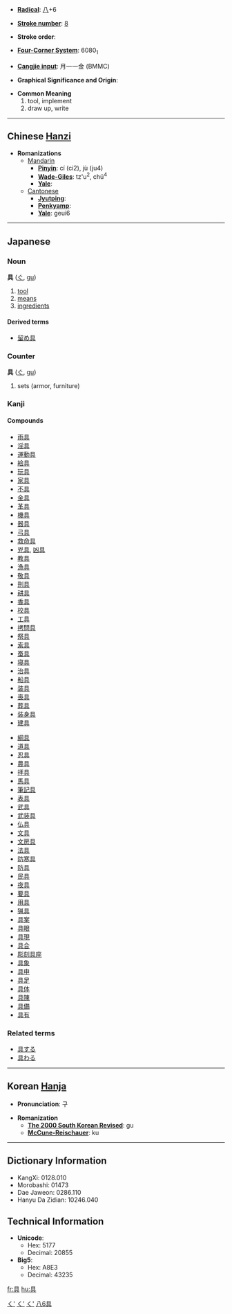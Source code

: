 * '''[[Wiktionary:Chinese radical index| Radical]]''': [[Wiktionary:Chinese radical index 八|八]]+6

* '''[[Wiktionary:Chinese total strokes index|Stroke number]]''': [[Wiktionary:Chinese total strokes index 8|8]]

* '''Stroke order''': 

* '''[[Wiktionary:Chinese four corner index|Four-Corner System]]''': 6080<sub>1</sub>

* '''[[Wiktionary:Chinese Cangjie index|Cangjie input]]''': 月一一金 (BMMC)

* '''Graphical Significance and Origin''': 

* '''Common Meaning'''
*#tool, implement
*# draw up, write


----

== Chinese [[Hanzi]] ==

* '''Romanizations'''
** [[Mandarin]]
*** '''[[Pinyin]]''': cí (ci2), jù (ju4)
*** '''[[Wade-Giles]]''': tz'u<sup>2</sup>, chü<sup>4</sup>
*** '''[[Yale]]''': 
**[[Cantonese]]
***'''[[Jyutping]]''':
***'''[[Penkyamp]]''': 
***'''[[Yale]]''': geui6


----

==Japanese==
[[Category:Japanese language|く']]
===Noun===
[[Category:Japanese nouns|く']]
'''具''' ([[ぐ]], [[gu]])
# [[tool]]
# [[means]]
# [[ingredients]]
====Derived terms====
*[[留め具]]


===Counter===
[[Category:Japanese counters|く']]
'''具''' ([[ぐ]], [[gu]])
# sets (armor, furniture)


===Kanji===
{{kanji|[[ぐ]] ([[gu]]), [[く]] ([[ku]])|[[そなえる]] ([[具える]], [[sonaeru]]), [[そなえ]] ([[具え]], [[sonae]]), [[つぶさに]] ([[具に]], [[tsubusani]])}}
====Compounds====
{{top}}
*[[雨具]]
*[[淫具]]
*[[運動具]]
*[[絵具]]
*[[玩具]]
*[[家具]]
*[[不具]]
*[[金具]]
*[[革具]]
*[[機具]]
*[[器具]]
*[[弓具]]
*[[救命具]]
*[[兇具]], [[凶具]]
*[[教具]]
*[[漁具]]
*[[敬具]]
*[[刑具]]
*[[耕具]]
*[[香具]]
*[[校具]]
*[[工具]]
*[[拷問具]]
*[[祭具]]
*[[索具]]
*[[蚕具]]
*[[寝具]]
*[[治具]]
*[[船具]]
*[[装具]]
*[[喪具]]
*[[葬具]]
*[[装身具]]
*[[建具]]
{{mid}}
*[[綱具]]
*[[道具]]
*[[忍具]]
*[[農具]]
*[[拝具]]
*[[馬具]]
*[[筆記具]]
*[[表具]]
*[[武具]]
*[[武装具]]
*[[仏具]]
*[[文具]]
*[[文房具]]
*[[法具]]
*[[防寒具]]
*[[防具]]
*[[民具]]
*[[夜具]]
*[[要具]]
*[[用具]]
*[[猟具]]
*[[具案]]
*[[具眼]]
*[[具現]]
*[[具合]]
*[[彫刻具座]]
*[[具象]]
*[[具申]]
*[[具足]]
*[[具体]]
*[[具陳]]
*[[具備]]
*[[具有]]
{{bottom}}

===Related terms===
*[[具する]]
*[[具わる]]

----

== Korean [[Hanja]] ==

* '''Pronunciation''': 구

* '''Romanization'''
** '''[[The 2000 South Korean Revised Romanization|The 2000 South Korean Revised]]''': gu
** '''[[McCune-Reischauer]]''': ku

----

== Dictionary Information ==

* KangXi: 0128.010
* Morobashi: 01473
* Dae Jaweon: 0286.110
* Hanyu Da Zidian: 10246.040

== Technical Information ==

* '''Unicode''':
** Hex: 5177
** Decimal: 20855
* '''Big5''':
** Hex: A8E3
** Decimal: 43235

[[Category:Japanese kanji|八6具]]

[[fr:具]]
[[hu:具]]